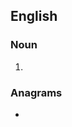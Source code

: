 ==English==

===Noun===
{{head|en|noun form}}

# {{plural of|beaker|lang=en}}

===Anagrams===
* {{anagrams|en|a=abeekrs|Barkese|e-brakes|rebakes}}